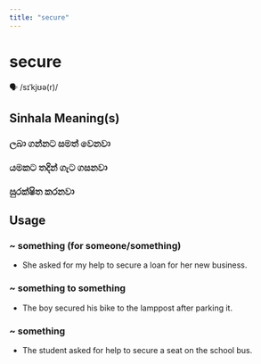 ```yaml
---
title: "secure"
---
```


# secure

🗣️ /sɪˈkjʊə(r)/

## Sinhala Meaning(s)

### ලබා ගන්නට සමත් වෙනවා
### යමකට තදින් ගැට ගසනවා
### සුරක්ෂිත කරනවා

## Usage

### ~ something (for someone/something)

- She asked for my help to secure a loan for her new business.


### ~ something to something

- The boy secured his bike to the lamppost after parking it.


### ~ something

- The student asked for help to secure a seat on the school bus.

